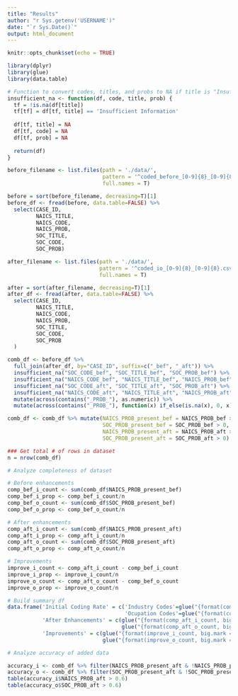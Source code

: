 ```yaml
---
title: "Results"
author: "r Sys.getenv('USERNAME')"
date: "`r Sys.Date()`"
output: html_document
---
```


```r
knitr::opts_chunk$set(echo = TRUE)
```

```r
library(dplyr)
library(glue)
library(data.table)

# Function to convert codes, titles, and probs to NA if title is "Insufficient Information"
insufficient_na <- function(df, code, title, prob) {
  tf = !is.na(df[title])
  tf[tf] = df[tf, title] == 'Insufficient Information'
  
  df[tf, title] = NA
  df[tf, code] = NA
  df[tf, prob] = NA
  
  return(df)
}
```

```r
before_filename <- list.files(path = './data/',
                              pattern = '^coded_before_[0-9]{8}_[0-9]{8}.csv$',
                              full.names = T)

before = sort(before_filename, decreasing=T)[1]
before_df <- fread(before, data.table=FALSE) %>% 
  select(CASE_ID,
         NAICS_TITLE,
         NAICS_CODE,
         NAICS_PROB,
         SOC_TITLE,
         SOC_CODE,
         SOC_PROB)

after_filename <- list.files(path = './data/',
                             pattern = '^coded_io_[0-9]{8}_[0-9]{8}.csv$',
                             full.names = T)

after = sort(after_filename, decreasing=T)[1]
after_df <- fread(after, data.table=FALSE) %>% 
  select(CASE_ID,
         NAICS_TITLE,
         NAICS_CODE,
         NAICS_PROB,
         SOC_TITLE,
         SOC_CODE,
         SOC_PROB
  )
```

```r
comb_df <- before_df %>% 
  full_join(after_df, by="CASE_ID", suffix=c("_bef", "_aft")) %>% 
  insufficient_na("SOC_CODE_bef", "SOC_TITLE_bef", "SOC_PROB_bef") %>% 
  insufficient_na("NAICS_CODE_bef", "NAICS_TITLE_bef", "NAICS_PROB_bef") %>% 
  insufficient_na("SOC_CODE_aft", "SOC_TITLE_aft", "SOC_PROB_aft") %>% 
  insufficient_na("NAICS_CODE_aft", "NAICS_TITLE_aft", "NAICS_PROB_aft") %>%
  mutate(across(contains("_PROB_"), as.numeric)) %>% 
  mutate(across(contains("_PROB_"), function(x) if_else(is.na(x), 0, x)))

comb_df <- comb_df %>% mutate(NAICS_PROB_present_bef = NAICS_PROB_bef > 0,
                              SOC_PROB_present_bef = SOC_PROB_bef > 0,
                              NAICS_PROB_present_aft = NAICS_PROB_aft > 0,
                              SOC_PROB_present_aft = SOC_PROB_aft > 0)
```

```r
### Get total # of rows in dataset
n = nrow(comb_df)
```

```r
# Analyze completeness of dataset

# Before enhancements
comp_bef_i_count <- sum(comb_df$NAICS_PROB_present_bef)
comp_bef_i_prop <- comp_bef_i_count/n
comp_bef_o_count <- sum(comb_df$SOC_PROB_present_bef)
comp_bef_o_prop <- comp_bef_o_count/n

# After enhancements
comp_aft_i_count <- sum(comb_df$NAICS_PROB_present_aft)
comp_aft_i_prop <- comp_aft_i_count/n
comp_aft_o_count <- sum(comb_df$SOC_PROB_present_aft)
comp_aft_o_prop <- comp_aft_o_count/n

# Improvements
improve_i_count <- comp_aft_i_count - comp_bef_i_count 
improve_i_prop <- improve_i_count/n 
improve_o_count <- comp_aft_o_count - comp_bef_o_count 
improve_o_prop <- improve_o_count/n 

# Build summary df
data.frame('Initial Coding Rate' = c('Industry Codes'=glue("{format(comp_bef_i_count, big.mark = ',')} ({round(100*comp_bef_i_prop, digits=1)}%)"), 
                                     'Ocupation Codes'=glue("{format(comp_bef_o_count, big.mark = ',')} ({round(100*comp_bef_o_prop, digits=1)}%)")), 
           'After Enhancements' = c(glue("{format(comp_aft_i_count, big.mark = ',')} ({round(100*comp_aft_i_prop, digits=1)}%)"), 
                                    glue("{format(comp_aft_o_count, big.mark = ',')} ({round(100*comp_aft_o_prop, digits=1)}%)")),
           'Improvements' = c(glue("{format(improve_i_count, big.mark = ',')} ({round(100*improve_i_prop, digits=1)}%)"), 
                              glue("{format(improve_o_count, big.mark = ',')} ({round(100*improve_o_prop, digits=1)}%)")))
```

```r
# Analyze accuracy of added data

accuracy_i <- comb_df %>% filter(NAICS_PROB_present_aft & !NAICS_PROB_present_bef)
accuracy_o <- comb_df %>% filter(SOC_PROB_present_aft & !SOC_PROB_present_bef)
table(accuracy_i$NAICS_PROB_aft > 0.6)
table(accuracy_o$SOC_PROB_aft > 0.6)
```
